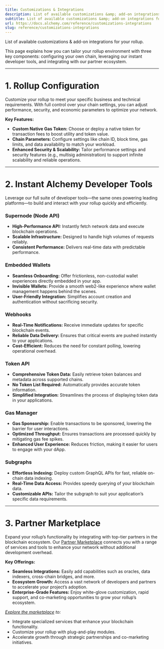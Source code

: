 ```yaml
---
title: Customizations & Integrations
description: List of available customizations &amp; add-on integrations for your rollup.
subtitle: List of available customizations &amp; add-on integrations for your rollup.
url: https://docs.alchemy.com/reference/customizations-integrations
slug: reference/customizations-integrations
---
```


List of available customizations & add-on integrations for your rollup.

This page explains how you can tailor your rollup environment with three key components: configuring your own chain, leveraging our instant developer tools, and integrating with our partner ecosystem.

***

# 1. Rollup Configuration

Customize your rollup to meet your specific business and technical requirements. With full control over your chain settings, you can adjust performance, security, and economic parameters to optimize your network.

**Key Features:**

* **Custom Native Gas Token:** Choose or deploy a native token for transaction fees to boost utility and token value.
* **Chain Parameters:** Configure settings like chain ID, block time, gas limits, and data availability to match your workload.
* **Enhanced Security & Scalability:** Tailor performance settings and security features (e.g., multisig administration) to support infinite scalability and reliable operations.

***

# 2. Instant Alchemy Developer Tools

Leverage our full suite of developer tools—the same ones powering leading platforms—to build and interact with your rollup quickly and efficiently.

### Supernode (Node API)

* **High-Performance API:** Instantly fetch network data and execute blockchain operations.
* **Scalable Infrastructure:** Designed to handle high volumes of requests reliably.
* **Consistent Performance:** Delivers real-time data with predictable performance.

### Embedded Wallets

* **Seamless Onboarding:** Offer frictionless, non-custodial wallet experiences directly embedded in your app.
* **Invisible Wallets:** Provide a smooth web2-like experience where wallet management happens behind the scenes.
* **User-Friendly Integration:** Simplifies account creation and authentication without sacrificing security.

### Webhooks

* **Real-Time Notifications:** Receive immediate updates for specific blockchain events.
* **Reliable Data Delivery:** Ensures that critical events are pushed instantly to your applications.
* **Cost-Efficient:** Reduces the need for constant polling, lowering operational overhead.

### Token API

* **Comprehensive Token Data:** Easily retrieve token balances and metadata across supported chains.
* **No Token List Required:** Automatically provides accurate token information.
* **Simplified Integration:** Streamlines the process of displaying token data in your applications.

### Gas Manager

* **Gas Sponsorship:** Enable transactions to be sponsored, lowering the barrier for user interactions.
* **Optimized Throughput:** Ensures transactions are processed quickly by mitigating gas fee spikes.
* **Enhanced User Experience:** Reduces friction, making it easier for users to engage with your dApp.

### Subgraphs

* **Effortless Indexing:** Deploy custom GraphQL APIs for fast, reliable on-chain data indexing.
* **Real-Time Data Access:** Provides speedy querying of your blockchain data.
* **Customizable APIs:** Tailor the subgraph to suit your application’s specific data requirements.

***

# 3. Partner Marketplace

Expand your rollup’s functionality by integrating with top-tier partners in the blockchain ecosystem. Our [Partner Marketplace](https://www.alchemy.com/integrations) connects you with a range of services and tools to enhance your network without additional development overhead.

**Key Offerings:**

* **Seamless Integrations:** Easily add capabilities such as oracles, data indexers, cross-chain bridges, and more.
* **Ecosystem Growth:** Access a vast network of developers and partners to accelerate your project’s adoption.
* **Enterprise-Grade Features:** Enjoy white-glove customization, rapid support, and co-marketing opportunities to grow your rollup’s ecosystem.

*[Explore the marketplace](https://www.alchemy.com/integrations) to:*

* Integrate specialized services that enhance your blockchain functionality.
* Customize your rollup with plug-and-play modules.
* Accelerate growth through strategic partnerships and co-marketing initiatives.
